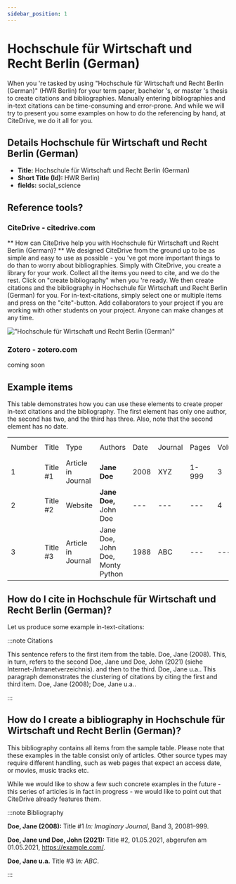 ```yaml
---
sidebar_position: 1
---
```


# Hochschule für Wirtschaft und Recht Berlin (German)

When you 're tasked by using "Hochschule für Wirtschaft und Recht Berlin (German)" (HWR Berlin) for your term paper, bachelor 's, or master 's thesis to create citations and bibliographies.
Manually entering bibliographies and in-text citations can be time-consuming and error-prone. And while we will try to present you some examples on how to do the referencing by hand, at CiteDrive, we do it all for you.

## Details  Hochschule für Wirtschaft und Recht Berlin (German)
* **Title:** Hochschule für Wirtschaft und Recht Berlin (German)
* **Short Title (Id):** HWR Berlin)
* **fields:** social_science

## Reference tools?
### CiteDrive - citedrive.com
** How can CiteDrive help you with Hochschule für Wirtschaft und Recht Berlin (German)? **
We designed CiteDrive from the ground up to be as simple and easy to use as possible - you 've got more important things to do than to worry about bibliographies. Simply with CiteDrive, you create a library for your work. Collect all the items you need to cite, and we do the rest. Click on "create bibliography" when you 're ready. We then create citations and the bibliography in Hochschule für Wirtschaft und Recht Berlin (German) for you. For in-text-citations, simply select one or multiple items and press on the "cite"-button. Add collaborators to your project if you are working with other students on your project. Anyone can make changes at any time.


!["Hochschule für Wirtschaft und Recht Berlin (German)"](images/hochschule-fur-wirtschaft-und-recht-berlin-german.svg "Choose Hochschule für Wirtschaft und Recht Berlin (German) in the CiteDrive App")

### Zotero - zotero.com

coming soon

## Example items

This table demonstrates how you can use these elements to create proper in-text citations and the bibliography. The first element has only one author, the second has two, and the third has three. Also, note that the second element has no date.


<table>
  <tr>
   <td>Number
   </td>
   <td>Title
   </td>
   <td>Type
   </td>
   <td>Authors
   </td>
   <td>Date
   </td>
   <td>Journal
   </td>
   <td>Pages
   </td>
   <td>Volume
   </td>
   <td>Issue
   </td>
   <td>Access Date
   </td>
  </tr>
  <tr>
   <td>1
   </td>
   <td>Title #1
   </td>
   <td>Article in Journal
   </td>
   <td><strong>Jane Doe</strong>
   </td>
   <td>2008
   </td>
   <td>XYZ
   </td>
   <td>1-999
   </td>
   <td>3
   </td>
   <td>2
   </td>
   <td>--
   </td>
  </tr>
  <tr>
   <td>
2
   </td>
   <td>Title #2
   </td>
   <td>Website
   </td>
   <td><strong>Jane Doe, </strong>John Doe
   </td>
   <td>---
   </td>
   <td>---
   </td>
   <td>---
   </td>
   <td>4
   </td>
   <td>---
   </td>
   <td>2020-05-01
   </td>
  </tr>
  <tr>
   <td>3
   </td>
   <td>Title #3
   </td>
   <td>Article in Journal
   </td>
   <td>Jane Doe, John Doe, Monty Python
   </td>
   <td>1988
   </td>
   <td>ABC
   </td>
   <td>---
   </td>
   <td>---
   </td>
   <td>16
   </td>
   <td>---
   </td>
  </tr>
</table>



## How do I cite in  Hochschule für Wirtschaft und Recht Berlin (German)?

Let us produce some example in-text-citations:

:::note Citations


This sentence refers to the first item from the table. Doe, Jane (2008). This, in turn, refers to the second Doe, Jane und Doe, John  (2021) (siehe Internet-/Intranetverzeichnis).
and then to the third.  Doe, Jane u.a..
This paragraph demonstrates the clustering of citations by citing the first and third item. Doe, Jane (2008); Doe, Jane u.a..

:::

## How do I create a bibliography in Hochschule für Wirtschaft und Recht Berlin (German)?

This bibliography contains all items from the sample table. Please note that these examples in the table consist only of articles. Other source types may require different handling, such as web pages that expect an access date, or movies, music tracks etc.

While we would like to show a few such concrete examples in the future - this series of articles is in fact in progress - we would like to point out that CiteDrive already features them.

:::note Bibliography

<b>Doe, Jane (<b>2008</b>):</b> Title #1<i> In: </i><i>Imaginary Journal</i>, Band 3, 20081–999.

<b>Doe, Jane und Doe, John  (<b>2021</b>):</b> Title #2, 01.05.2021, abgerufen am 01.05.2021, https://example.com/.

<b>Doe, Jane u.a.</b> Title #3<i> In: </i><i>ABC</i>.



:::


        